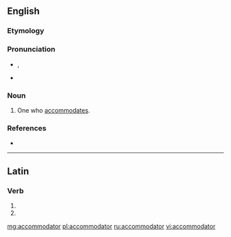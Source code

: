==English==

===Etymology===
{{suffix|accommodate|or}}

===Pronunciation===
* {{a|US}} {{IPA|/ə.ˈkɒm.ə.ˌdeɪt.ɚ/}}, {{IPA|[əˈkɑmədeɪtɚ]}}
* {{a|RP}} {{IPA|[əˈkɒmədeɪtə]}}

===Noun===
{{en-noun}}

# One who [[accommodates]].

===References===
* {{R:Webster 1913}}

----

==Latin==

===Verb===
{{la-verb-form|accommodātor}}

# {{conjugation of|accommodō||2|s|fut|pass|imp|lang=la}}
# {{conjugation of|accommodō||3|s|fut|pass|imp|lang=la}}

[[mg:accommodator]]
[[pl:accommodator]]
[[ru:accommodator]]
[[vi:accommodator]]